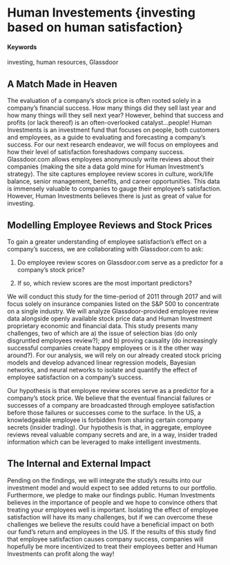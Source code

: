 

# Human Investements {investing based on human satisfaction}

#### Keywords {-}

investing, human resources, Glassdoor

## A Match Made in Heaven {-}

The evaluation of a company’s stock price is often rooted solely in a company’s financial success. How many things did they sell last year and how many things will they sell next year? However, behind that success and profits (or lack thereof) is an often-overlooked catalyst…people! Human Investments is an investment fund that focuses on people, both customers and employees, as a guide to evaluating and forecasting a company’s success. For our next research endeavor, we will focus on employees and how their level of satisfaction foreshadows company success. Glassdoor.com allows employees anonymously write reviews about their companies (making the site a data gold mine for Human Investment's strategy). The site captures employee review scores in culture, work/life balance, senior management, benefits, and career opportunities. This data is immensely valuable to companies to gauge their employee’s satisfaction. However, Human Investments believes there is just as great of value for investing. 

## Modelling Employee Reviews and Stock Prices {-}

To gain a greater understanding of employee satisfaction’s effect on a company’s success, we are collaborating with Glassdoor.com to ask: 

1.	Do employee review scores on Glassdoor.com serve as a predictor for a company’s stock price?

2.	If so, which review scores are the most important predictors?

We will conduct this study for the time-period of 2011 through 2017 and will focus solely on insurance companies listed on the S&P 500 to concentrate on a single industry. We will analyze Glassdoor-provided employee review data alongside openly available stock price data and Human Investment proprietary economic and financial data. This study presents many challenges, two of which are a) the issue of selection bias (do only disgruntled employees review?); and b) proving causality (do increasingly successful companies create happy employees or is it the other way around?). For our analysis, we will rely on our already created stock pricing models and develop advanced linear regression models, Bayesian networks, and neural networks to isolate and quantify the effect of employee satisfaction on a company’s success.  

Our hypothesis is that employee review scores serve as a predictor for a company’s stock price. We believe that the eventual financial failures or successes of a company are broadcasted through employee satisfaction before those failures or successes come to the surface. In the US, a knowledgeable employee is forbidden from sharing certain company secrets (insider trading). Our hypothesis is that, in aggregate, employee reviews reveal valuable company secrets and are, in a way, insider traded information which can be leveraged to make intelligent investments.

## The Internal and External Impact {-}

Pending on the findings, we will integrate the study’s results into our investment model and would expect to see added returns to our portfolio. Furthermore, we pledge to make our findings public. Human Investments believes in the importance of people and we hope to convince others that treating your employees well is important. Isolating the effect of employee satisfaction will have its many challenges, but if we can overcome these challenges we believe the results could have a beneficial impact on both our fund’s return and employees in the US. If the results of this study find that employee satisfaction causes company success, companies will hopefully be more incentivized to treat their employees better and Human Investments can profit along the way! 
